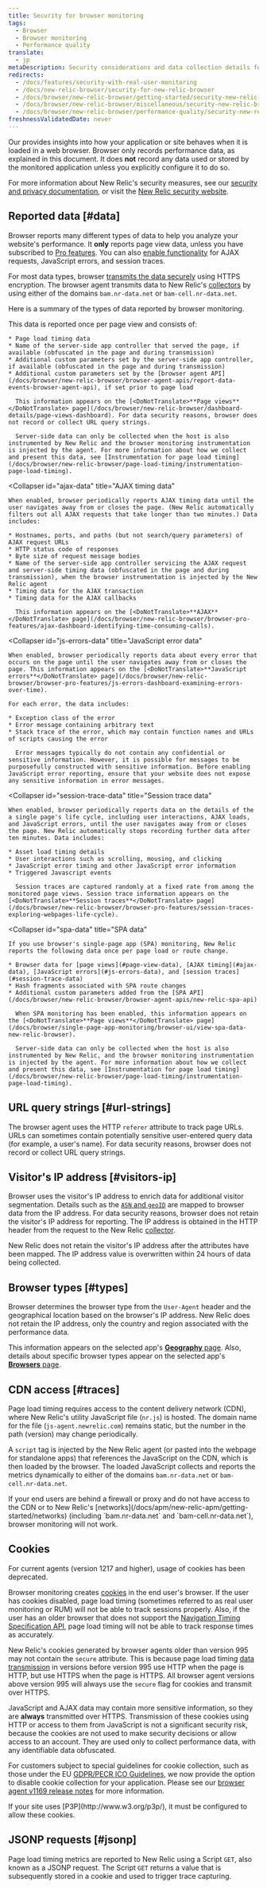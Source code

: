 ```yaml
---
title: Security for browser monitoring
tags:
  - Browser
  - Browser monitoring
  - Performance quality
translate:
  - jp
metaDescription: Security considerations and data collection details for browser.
redirects:
  - /docs/features/security-with-real-user-monitoring
  - /docs/new-relic-browser/security-for-new-relic-browser
  - /docs/browser/new-relic-browser/getting-started/security-new-relic-browser
  - /docs/browser/new-relic-browser/miscellaneous/security-new-relic-browser
  - /docs/browser/new-relic-browser/performance-quality/security-new-relic-browser
freshnessValidatedDate: never
---
```


Our [<InlinePopover type="browser" />](/docs/browser/new-relic-browser/getting-started/introduction-new-relic-browser) provides insights into how your application or site behaves when it is loaded in a web browser. Browser only records performance data, as explained in this document. It does **not** record any data used or stored by the monitored application unless you explicitly configure it to do so.

For more information about New Relic's security measures, see our [security and privacy documentation](/docs/using-new-relic/new-relic-security/security/security-matters-data-privacy-new-relic), or visit the [New Relic security website](https://newrelic.com/security).

## Reported data [#data]

Browser reports many different types of data to help you analyze your website's performance. It <DoNotTranslate>**only**</DoNotTranslate> reports page view data, unless you have subscribed to [Pro features](http://newrelic.com/browser-monitoring/pricing). You can also [enable functionality](/docs/browser/new-relic-browser/welcome-new-relic-browser/new-relic-browser#enhanced-features) for AJAX requests, JavaScript errors, and session traces.

For most data types, browser [transmits the data securely](/docs/browser/new-relic-browser/page-load-timing-resources/instrumentation-page-load-timing#transmission) using HTTPS encryption. The browser agent transmits data to New Relic's [collectors](/docs/accounts-partnerships/getting-started-new-relic/glossary#collector) by using either of the domains `bam.nr-data.net` or `bam-cell.nr-data.net`.

Here is a summary of the types of data reported by browser monitoring.

<CollapserGroup>
  <Collapser
    id="page-view-data"
    title="Page view data"
  >
    This data is reported once per page view and consists of:

    * Page load timing data
    * Name of the server-side app controller that served the page, if available (obfuscated in the page and during transmission)
    * Additional custom parameters set by the server-side app controller, if available (obfuscated in the page and during transmission)
    * Additional custom parameters set by the [browser agent API](/docs/browser/new-relic-browser/browser-agent-apis/report-data-events-browser-agent-api), if set prior to page load

      This information appears on the [<DoNotTranslate>**Page views**</DoNotTranslate> page](/docs/browser/new-relic-browser/dashboard-details/page-views-dashboard). For data security reasons, browser does not record or collect URL query strings.

      Server-side data can only be collected when the host is also instrumented by New Relic and the browser monitoring instrumentation is injected by the agent. For more information about how we collect and present this data, see [Instrumentation for page load timing](/docs/browser/new-relic-browser/page-load-timing/instrumentation-page-load-timing).
  </Collapser>

  <Collapser
    id="ajax-data"
    title="AJAX timing data"
  >
    When enabled, browser periodically reports AJAX timing data until the user navigates away from or closes the page. (New Relic automatically filters out all AJAX requests that take longer than two minutes.) Data includes:

    * Hostnames, ports, and paths (but not search/query parameters) of AJAX request URLs
    * HTTP status code of responses
    * Byte size of request message bodies
    * Name of the server-side app controller servicing the AJAX request and server-side timing data (obfuscated in the page and during transmission), when the browser instrumentation is injected by the New Relic agent
    * Timing data for the AJAX transaction
    * Timing data for the AJAX callbacks

      This information appears on the [<DoNotTranslate>**AJAX**</DoNotTranslate> page](/docs/browser/new-relic-browser/browser-pro-features/ajax-dashboard-identifying-time-consuming-calls).
  </Collapser>

  <Collapser
    id="js-errors-data"
    title="JavaScript error data"
  >
    When enabled, browser periodically reports data about every error that occurs on the page until the user navigates away from or closes the page. This information appears on the [<DoNotTranslate>**JavaScript errors**</DoNotTranslate> page](/docs/browser/new-relic-browser/browser-pro-features/js-errors-dashboard-examining-errors-over-time).

    For each error, the data includes:

    * Exception class of the error
    * Error message containing arbitrary text
    * Stack trace of the error, which may contain function names and URLs of scripts causing the error

      Error messages typically do not contain any confidential or sensitive information. However, it is possible for messages to be purposefully constructed with sensitive information. Before enabling JavaScript error reporting, ensure that your website does not expose any sensitive information in error messages.
  </Collapser>

  <Collapser
    id="session-trace-data"
    title="Session trace data"
  >
    When enabled, browser periodically reports data on the details of the a single page's life cycle, including user interactions, AJAX loads, and JavaScript errors, until the user navigates away from or closes the page. New Relic automatically stops recording further data after ten minutes. Data includes:

    * Asset load timing details
    * User interactions such as scrolling, mousing, and clicking
    * JavaScript error timing and other JavaScript error information
    * Triggered Javascript events

      Session traces are captured randomly at a fixed rate from among the monitored page views. Session trace information appears on the [<DoNotTranslate>**Session traces**</DoNotTranslate> page](/docs/browser/new-relic-browser/browser-pro-features/session-traces-exploring-webpages-life-cycle).
  </Collapser>

  <Collapser
    id="spa-data"
    title="SPA data"
  >
    If you use browser's single-page app (SPA) monitoring, New Relic reports the following data once per page load or route change.

    * Browser data for [page views](#page-view-data), [AJAX timing](#ajax-data), [JavaScript errors](#js-errors-data), and [session traces](#session-trace-data)
    * Hash fragments associated with SPA route changes
    * Additional custom parameters added from the [SPA API](/docs/browser/new-relic-browser/browser-agent-apis/new-relic-spa-api)

      When SPA monitoring has been enabled, this information appears on the [<DoNotTranslate>**Page views**</DoNotTranslate> page](/docs/browser/single-page-app-monitoring/browser-ui/view-spa-data-new-relic-browser).

      Server-side data can only be collected when the host is also instrumented by New Relic, and the browser monitoring instrumentation is injected by the agent. For more information about how we collect and present this data, see [Instrumentation for page load timing](/docs/browser/new-relic-browser/page-load-timing/instrumentation-page-load-timing).
  </Collapser>
</CollapserGroup>

## URL query strings [#url-strings]

The browser agent uses the HTTP `referer` attribute to track page URLs. URLs can sometimes contain potentially sensitive user-entered query data (for example, a user's name). For data security reasons, browser does not record or collect URL query strings.

## Visitor's IP address [#visitors-ip]

Browser uses the visitor's IP address to enrich data for additional visitor segmentation. Details such as the [`ASN` and `geoID`](/docs/browser/new-relic-browser/browser-pro-features/filterable-geography-webpage-metrics-location#metrics) are mapped to browser data from the IP address. For data security reasons, browser does not retain the visitor's IP address for reporting. The IP address is obtained in the HTTP header from the request to the New Relic [collector](/docs/accounts-partnerships/getting-started-new-relic/glossary#collector).

New Relic does not retain the visitor's IP address after the attributes have been mapped. The IP address value is overwritten within 24 hours of data being collected.

## Browser types [#types]

Browser determines the browser type from the `User-Agent` header and the geographical location based on the browser's IP address. New Relic does not retain the IP address, only the country and region associated with the performance data.

This information appears on the selected app's [<DoNotTranslate>**Geography**</DoNotTranslate> page](/docs/browser/new-relic-browser/additional-standard-features/geography-webpage-performance-location). Also, details about specific browser types appear on the selected app's [<DoNotTranslate>**Browsers**</DoNotTranslate> page](/docs/browser/new-relic-browser/additional-standard-features/browsers-problem-patterns-type-or-location).

## CDN access [#traces]

Page load timing requires access to the content delivery network (CDN), where New Relic's utility JavaScript file (`nr.js`) is hosted. The domain name for the file (`js-agent.newrelic.com`) remains static, but the number in the path (version) may change periodically.

A `script` tag is injected by the New Relic agent (or pasted into the webpage for standalone apps) that references the JavaScript on the CDN, which is then loaded by the browser. The loaded JavaScript collects and reports the metrics dynamically to either of the domains `bam.nr-data.net` or `bam-cell.nr-data.net`.

<Callout variant="important">
  If your end users are behind a firewall or proxy and do not have access to the CDN or to New Relic's [networks](/docs/apm/new-relic-apm/getting-started/networks) (including `bam.nr-data.net` and `bam-cell.nr-data.net`), browser monitoring will not work.
</Callout>

## Cookies

<Callout variant="important">
  For current agents (version 1217 and higher), usage of cookies has been deprecated.
</Callout>

Browser monitoring creates [cookies](/docs/browser/new-relic-browser/page-load-timing-resources/new-relic-cookies) in the end user's browser. If the user has cookies disabled, page load timing (sometimes referred to as real user monitoring or RUM) will not be able to track sessions properly. Also, if the user has an older browser that does not support the [Navigation Timing Specification API](/docs/browser/new-relic-browser/browser-agent-apis/navigation-timing-api), page load timing will not be able to track response times as accurately.

New Relic's cookies generated by browser agents older than version 995 may not contain the `secure` attribute. This is because page load timing [data transmission](/docs/browser/new-relic-browser/page-load-timing-resources/instrumentation-page-load-timing#transmission) in versions before version 995 use HTTP when the page is HTTP, but use HTTPS when the page is HTTPS. All browser agent versions above version 995 will always use the `secure` flag for cookies and transmit over HTTPS.

JavaScript and AJAX data may contain more sensitive information, so they are <DoNotTranslate>**always**</DoNotTranslate> transmitted over HTTPS. Transmission of these cookies using HTTP or access to them from JavaScript is not a significant security risk, because the cookies are not used to make security decisions or allow access to an account. They are used only to collect performance data, with any identifiable data obfuscated.

For customers subject to special guidelines for cookie collection, such as those under the EU [GDPR/PECR ICO Guidelines](https://ico.org.uk/for-organisations/guide-to-pecr/cookies-and-similar-technologies/), we now provide the option to disable cookie collection for your application. Please see our [browser agent v1169 release notes](/docs/release-notes/new-relic-browser-release-notes/browser-agent-release-notes/browser-agent-v1169) for more information.

<Callout variant="important">
  If your site uses [P3P](http://www.w3.org/p3p/), it must be configured to allow these cookies.
</Callout>

## JSONP requests [#jsonp]

Page load timing metrics are reported to New Relic using a Script `GET`, also known as a JSONP request. The Script `GET` returns a value that is subsequently stored in a cookie and used to trigger trace capturing.
